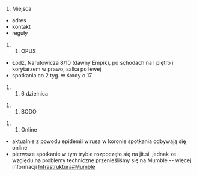 # Miejsca

* adres
* kontakt
* reguły

## OPUS

* Łódź, Narutowicza 8/10 (dawny Empik), po schodach na I piętro i korytarzem w prawo, salka po lewej
* spotkania co 2 tyg. w środy o 17

## 6 dzielnica

## BODO

## Online

* aktualnie z powodu epidemii wirusa w koronie spotkania odbywają się online
* pierwsze spotkanie w tym trybie rozpoczęło się na jit.si, jednak ze względu na problemy techniczne przenieśliśmy się na Mumble -- więcej informacji [[Infrastruktura#Mumble]]
